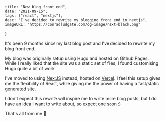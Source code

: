 
    title: "New blog front end",
    date: "2021-09-15",
    tags: ["react", "nextjs"],
    desc: "I've decided to rewrite my blogging front end in nextjs",
    imageURL: "https://conradludgate.com/og-image/next-black.png"
}

It's been 9 months since my last blog post and I've decided to rewrite my blog front end.

My blog was originally setup using [Hugo](https://gohugo.io/) and hosted on [Github Pages](https://pages.github.com/).
While I really liked that the site was a static set of files, I found customising Hugo quite a bit of work.

I've moved to using [NextJS](https://nextjs.org/) instead, hosted on [Vercel](https://vercel.com/home).
I feel this setup gives me the flexibility of React, while giving me the power of having a fast/static generated site.

I don't expect this rewrite will inspire me to write more blog posts, but I do have an idea I want to write about, so expect one soon :)

That's all from me 👋
